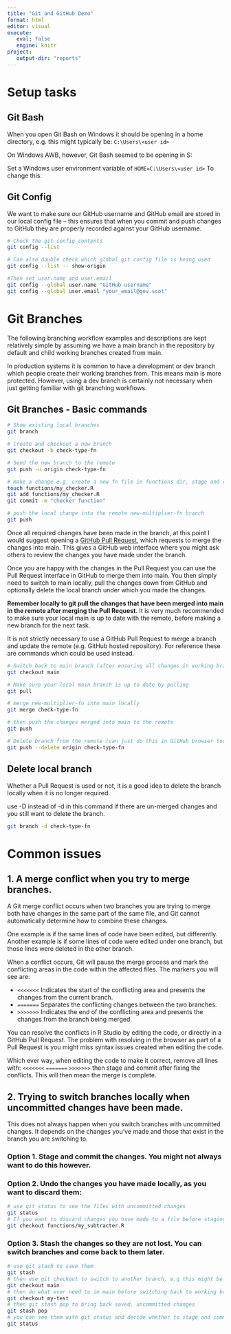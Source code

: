 ```yaml
---
title: "Git and GitHub Demo"
format: html
editor: visual
execute: 
   eval: false
   engine: knitr
project:
   output-dir: "reports"
---
```


# Setup tasks

## Git Bash

When you open Git Bash on Windows it should be opening in a home directory, e.g. this might typically be: `C:\Users\<user id>`  

On Windows AWB, however, Git Bash seemed to be opening in S:

Set a Windows user environment variable of `HOME=C:\Users\<user id>` To change this.

## Git Config

We want to make sure our GitHub username and GitHub email are stored in our local config file -- this ensures that when you commit and push changes to GitHub they are properly recorded against your GitHub username.

```bash
# Check the git config contents
git config --list

# Can also double check which global git config file is being used
git config --list -- show-origin

#Then set user.name and user.email 
git config --global user.name "GitHub username"
git config --global user.email "your_email@gov.scot"
```

# Git Branches

The following branching workflow examples and descriptions are kept relatively simple by assuming we have a main branch in the repository by default and child working branches created from main. 

In production systems it is common to have a development or dev branch which people create their working branches from. This means main is more protected. However, using a dev branch is certainly not necessary when just getting familiar with git branching workflows.

## Git Branches - Basic commands

```bash
# Show existing local branches
git branch

# Create and checkout a new branch
git checkout -b check-type-fn

# Send the new branch to the remote
git push -u origin check-type-fn

# make a change e.g. create a new fn file in functions dir, stage and commit
touch functions/my_checker.R
git add functions/my_checker.R
git commit -m "checker function"

# push the local change into the remote new-multiplier-fn branch
git push
```

Once all required changes have been made in the branch, at this point I would suggest opening a [GitHub Pull Request](https://docs.github.com/en/pull-requests/collaborating-with-pull-requests/proposing-changes-to-your-work-with-pull-requests/about-pull-requests), which requests to merge the changes into main. This gives a GitHub web interface where you might ask others to review the changes you have made under the branch.

Once you are happy with the changes in the Pull Request you can use the Pull Request interface in GitHub to merge them into main. You then simply need to switch to main locally, pull the changes down from GitHub and optionally delete the local branch under which you made the changes.

**Remember locally to git pull the changes that have been merged into main in the remote after merging the Pull Request**. It is very much recommended to make sure your local main is up to date with the remote, before making a new branch for the next task.

It is not strictly necessary to use a GitHub Pull Request to merge a branch and update the remote (e.g. GitHub hosted repository). For reference these are commands which could be used instead.

```bash
# Switch back to main branch (after ensuring all changes in working branch have been committed)
git checkout main

# Make sure your local main branch is up to date by pulling
git pull

# merge new-multiplier-fn into main locally
git merge check-type-fn

# then push the changes merged into main to the remote
git push

# Delete branch from the remote (can just do this in GitHub browser too)
git push --delete origin check-type-fn
```

## Delete local branch

Whether a Pull Request is used or not, it is a good idea to delete the branch locally when it is no longer required.

use -D instead of -d in this command if there are un-merged changes and you still want to delete the branch.

```bash
git branch -d check-type-fn

```

# Common issues



## 1. A merge conflict when you try to merge branches.

A Git merge conflict occurs when two branches you are trying to merge both have changes in the same part of the same file, and Git cannot automatically determine how to combine these changes.

One example is if the same lines of code have been edited, but differently. Another example is if some lines of code were edited under one branch, but those lines were deleted in the other branch.

When a conflict occurs, Git will pause the merge process and mark the conflicting areas in the code within the affected files. The markers you will see are:

- `<<<<<<<` Indicates the start of the conflicting area and presents the changes from the current branch.  
- `=======` Separates the conflicting changes between the two branches.
- `>>>>>>>` Indicates the end of the conflicting area and presents the changes from the branch being merged.

You can resolve the conflicts in R Studio by editing the code, or directly in a GitHub Pull Request. The problem with resolving in the browser as part of a Pull Request is you might miss syntax issues created when editing the code.

Which ever way, when editing the code to make it correct, remove all lines with:
`<<<<<<<` `=======` `>>>>>>>` then stage and commit after fixing the conflicts. This will then mean the merge is complete.

## 2. Trying to switch branches locally when uncommitted changes have been made.

This does not always happen when you switch branches with uncommitted changes. It depends on the changes you've made and those that exist in the branch you are switching to. 

### Option 1. Stage and commit the changes. You might not always want to do this however.

### Option 2. Undo the changes you have made locally, as you want to discard them:

```bash
# use git status to see the files with uncommitted changes
git status
# If you want to discard changes you have made to a file before staging and committing them use git checkout filename for example:
git checkout functions/my_subtracter.R
```

### Option 3. Stash the changes so they are not lost. You can switch branches and come back to them later.

```bash
# use git stash to save them
git stash 
# then use git checkout to switch to another branch, e.g this might be main branch 
git checkout main 
# then do what ever need to in main before switching back to working branch 
git checkout my-test 
# then git stash pop to bring back saved, uncommitted changes
git stash pop
# you can see them with git status and decide whether to stage and commit, keep working on them etc
git status
```

